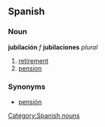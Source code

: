 == Spanish == 
=== Noun === 
'''jubilación''' ''f'' '''jubilaciones''' ''plural''
# [[retirement]]
# [[pension]] 

=== Synonyms ===
*[[pensión]]
[[Category:Spanish nouns]]